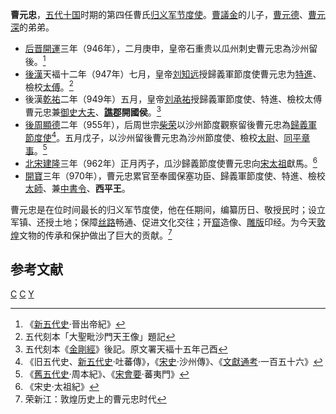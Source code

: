 '''曹元忠'''，[[五代十国|五代十国]]时期的第四任曹氏[[归义军|归义军]][[节度使|节度使]]。[[曹議金|曹議金]]的儿子，[[曹元德|曹元德]]、[[曹元深|曹元深]]的弟弟。

*[[后晋|后晋]][[开运_(后晋)|開運]]三年（946年），二月庚申，皇帝石重贵以瓜州刺史曹元忠為沙州留後。<ref>《[[新五代史|新五代史]]·晉出帝紀》</ref>
*[[後漢|後漢]]天褔十二年（947年）七月，皇帝[[刘知远|刘知远]]授歸義軍節度使曹元忠为[[特進|特進]]、檢校[[太傅|太傅]]。<ref>五代刻本「大聖毗沙門天王像」題記</ref>
*後漢[[乾祐_(后汉)|乾祐]]二年（949年）五月，皇帝[[刘承祐|刘承祐]]授歸義軍節度使、特進、檢校太傅曹元忠兼[[御史大夫|御史大夫]]、'''[[譙郡|譙郡]]開國侯'''。<ref>五代刻本《[[金剛經|金剛經]]》後記。原文署天褔十五年己酉</ref>
*[[後周|後周]][[顯德|顯德]]二年（955年），后周世宗[[柴荣|柴荣]]以沙州節度觀察留後曹元忠為[[歸義軍|歸義軍]][[節度使|節度使]]<ref>《旧五代史、[[新五代史|新五代史]]·吐蕃傳》，《[[宋史|宋史]]·沙州傳》、《[[文獻通考|文獻通考]]·一百五十六》</ref>。五月戊子，以沙州留後曹元忠為沙州節度使、檢校[[太尉|太尉]]、[[同平章事|同平章事]]。<ref>《[[舊五代史|舊五代史]]·周本紀》、《[[宋會要|宋會要]]·蕃夷門》</ref>
*[[北宋|北宋]][[建隆|建隆]]三年（962年）正月丙子，瓜沙歸義節度使曹元忠向[[宋太祖|宋太祖]]獻馬。<ref>《宋史·太祖紀》</ref>
*[[開寶|開寶]]三年（970年），曹元忠累官至奉國保塞功臣、歸義軍節度使、特進、檢校[[太師|太師]]、兼[[中書令|中書令]]、'''西平王'''。

曹元忠是在位时间最长的归义军节度使，他在任期间，编纂历日、敬授民时；设立军镇、还授土地；保障[[丝路|丝路]]畅通、促进文化交往；开[[莫高窟|窟]]造像、[[雕版印刷术|雕版]]印经。为今天[[敦煌|敦煌]]文物的传承和保护做出了巨大的贡献。<ref>荣新江：敦煌历史上的曹元忠时代</ref>

==参考文献==
{{Reflist}}

[[Category:五代十国人物|C]]
[[Category:甘肃人|C]]
[[Category:曹姓|Y]]